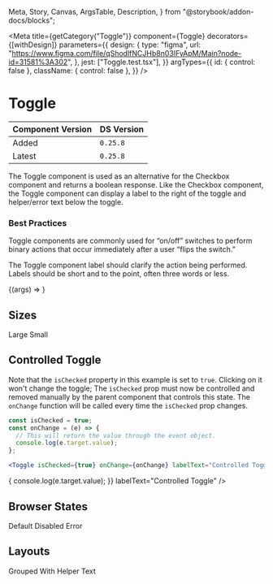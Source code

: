   Meta,
  Story,
  Canvas,
  ArgsTable,
  Description,
} from "@storybook/addon-docs/blocks";

<Meta
  title={getCategory("Toggle")}
  component={Toggle}
  decorators={[withDesign]}
  parameters={{
    design: {
      type: "figma",
      url: "https://www.figma.com/file/qShodlfNCJHb8n03IFyApM/Main?node-id=31581%3A302",
    },
    jest: ["Toggle.test.tsx"],
  }}
  argTypes={{
    id: { control: false },
    className: { control: false },
  }}
/>

# Toggle

| Component Version | DS Version |
| ----------------- | ---------- |
| Added             | `0.25.8`   |
| Latest            | `0.25.8`   |

<Description of={Toggle} />

The Toggle component is used as an alternative for the Checkbox component and returns a boolean response. Like the Checkbox component, the Toggle component can display a label to the right of the toggle and helper/error text below the toggle.

### Best Practices

Toggle components are commonly used for “on/off” switches to perform binary actions that occur immediately after a user “flips the switch.”

The Toggle component label should clarify the action being performed. Labels should be short and to the point, often three words or less.

<Canvas>
  <Story
    name="Toggle"
    args={{
      labelText: "Test Label",
      size: "large",
      defaultChecked: false,
      helperText: "This is the helper text!",
      invalidText: "",
      isDisabled: false,
      isInvalid: false,
      isRequired: false,
    }}
  >
    {(args) => <Toggle {...args} />}
  </Story>
</Canvas>

<ArgsTable story="Toggle" />

## Sizes

<Canvas>
  <DSProvider>
    <SimpleGrid columns="2">
      <VStack align="left" spacing="s">
        <Heading level={3}>Large</Heading>
        <Toggle size={ToggleSizes.Large} defaultChecked={true} labelText="On" />
        <Toggle size={ToggleSizes.Large} labelText="Off" />
      </VStack>
      <VStack align="left" spacing="s">
        <Heading level={3}>Small</Heading>
        <Toggle size={ToggleSizes.Small} defaultChecked={true} labelText="On" />
        <Toggle size={ToggleSizes.Small} labelText="Off" />
      </VStack>
    </SimpleGrid>
  </DSProvider>
</Canvas>

## Controlled Toggle

Note that the `isChecked` property in this example is set to `true`. Clicking
on it won't change the toggle; The `isChecked` prop must now be controlled
and removed manually by the parent component that controls this state. The
`onChange` function will be called every time the `isChecked` prop changes.

```jsx
const isChecked = true;
const onChange = (e) => {
  // This will return the value through the event object.
  console.log(e.target.value);
};

<Toggle isChecked={true} onChange={onChange} labelText="Controlled Toggle" />;
```

<Canvas>
  <DSProvider>
    <Toggle
      isChecked={true}
      onChange={(e) => {
        console.log(e.target.value);
      }}
      labelText="Controlled Toggle"
    />
  </DSProvider>
</Canvas>

## Browser States

<Canvas>
  <DSProvider>
    <SimpleGrid columns="3">
      <VStack align="left" spacing="s">
        <Heading level={3}>Default</Heading>
        <Toggle size={ToggleSizes.Large} defaultChecked={true} labelText="On" />
        <Toggle size={ToggleSizes.Large} labelText="Off" />
      </VStack>
      <VStack align="left" spacing="s">
        <Heading level={3}>Disabled</Heading>
        <Toggle
          size={ToggleSizes.Large}
          defaultChecked={true}
          isDisabled={true}
          labelText="On"
        />
        <Toggle size={ToggleSizes.Large} labelText="Off" isDisabled={true} />
      </VStack>
      <VStack align="left" spacing="s">
        <Heading level={3}>Error</Heading>
        <Toggle
          size={ToggleSizes.Large}
          defaultChecked={true}
          labelText="On"
          isInvalid={true}
        />
        <Toggle size={ToggleSizes.Large} labelText="Off" isInvalid={true} />
      </VStack>
    </SimpleGrid>
  </DSProvider>
</Canvas>

## Layouts

<Canvas>
  <DSProvider>
    <SimpleGrid columns="2">
      <VStack align="left" spacing="s">
        <Heading level={3}>Grouped</Heading>
        <Toggle defaultChecked={true} labelText="On" />
        <Toggle defaultChecked={true} labelText="On" />
        <Toggle defaultChecked={true} labelText="On" />
        <Toggle defaultChecked={true} labelText="On" />
        <Toggle defaultChecked={true} labelText="On" />
      </VStack>
      <VStack align="left" spacing="s">
        <Heading level={3}>With Helper Text</Heading>
        <Toggle
          defaultChecked={true}
          labelText="On"
          helperText="Component Helper Text"
        />
      </VStack>
    </SimpleGrid>
  </DSProvider>
</Canvas>
